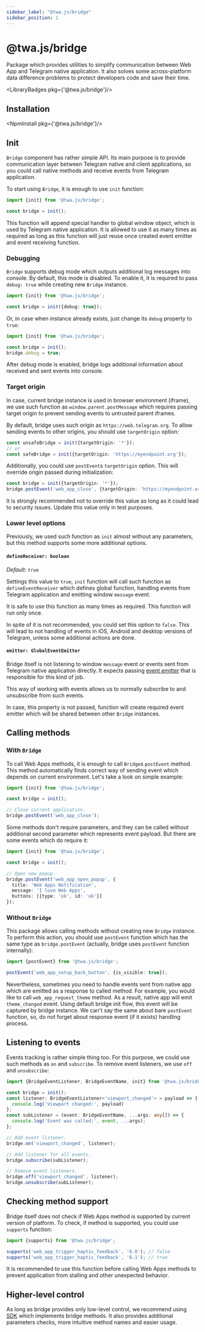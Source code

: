 ```yaml
---
sidebar_label: "@twa.js/bridge"
sidebar_position: 1
---
```


# @twa.js/bridge

Package which provides utilities to simplify communication between
Web App and Telegram native application. It also solves some across-platform
data difference problems to protect developers code and save their time.

<LibraryBadges pkg={'@twa.js/bridge'}/>

## Installation

<NpmInstall pkg={'@twa.js/bridge'}/>

## Init

`Bridge` component has rather simple API. Its main purpose is to provide
communication layer between Telegram native and client applications, so you
could call native methods and receive events from Telegram application.

To start using `Bridge`, it is enough to use `init` function:

```typescript
import {init} from '@twa.js/bridge';

const bridge = init();
```

This function will append special handler to global window object, which is
used by Telegram native application. It is allowed to use it as many times
as required as long as this function will just reuse once created event emitter
and event receiving function.

### Debugging

`Bridge` supports debug mode which outputs additional log messages into console.
By default, this mode is disabled. To enable it, it is required to pass
`debug: true` while creating new `Bridge` instance.

```typescript
import {init} from '@twa.js/bridge';

const bridge = init({debug: true});
```

Or, in case when instance already exists, just change its `debug` property
to `true`:

```typescript
import {init} from '@twa.js/bridge';

const bridge = init();
bridge.debug = true;
```

After debug mode is enabled, bridge logs additional information about received
and sent events into console.

### Target origin

In case, current bridge instance is used in browser environment (iframe),
we use such function as `window.parent.postMessage` which requires passing
target origin to prevent sending events to untrusted parent iframes.

By default, bridge uses such origin as `https://web.telegram.org`. To allow
sending events to other origins, you should use `targetOrigin` option:

```typescript
const unsafeBridge = init({targetOrigin: '*'});
// or
const safeBridge = init({targetOrigin: 'https://myendpoint.org'});
```

Additionally, you could use `postEvent`s `targetOrigin` option. This will
override origin passed during initialization:

```typescript
const bridge = init({targetOrigin: '*'});
bridge.postEvent('web_app_close', {targetOrigin: 'https://myendpoint.org'})
```

It is strongly recommended not to override this value as long as it could lead
to security issues. Update this value only in test purposes.

### Lower level options

Previously, we used such function as `init` almost without any parameters,
but this method supports some more additional options.

#### `defineReceiver: boolean`

*Default: `true`*

Settings this value to `true`, `init` function will call such function
as `defineEventReceiver` which defines global function, handling events
from Telegram application and emitting window `message` event.

It is safe to use this function as many times as required. This function
will run only once.

In spite of it is not recommended, you could set this option to `false`.
This will lead to not handling of events in iOS, Android and desktop
versions of Telegram, unless some additional actions are done.

#### `emitter: GlobalEventEmitter`

Bridge itself is not listening to window `message` event or events sent
from Telegram native application directly. It expects passing
[event emitter](https://github.com/Telegram-Web-Apps/twa/blob/master/packages/bridge/src/event-receiver/global.ts#L17)
that is responsible for this kind of job.

This way of working with events allows us to normally subscribe to and
unsubscribe from such events.

In case, this property is not passed, function will create required event
emitter which will be shared between other `Bridge` instances.

## Calling methods

### With `Bridge`

To call Web Apps methods, it is enough to call `Bridge`s `postEvent` method.
This method automatically finds correct way of sending event which depends
on current environment. Let's take a look on simple example:

```typescript
import {init} from '@twa.js/bridge';

const bridge = init();

// Close current application.
bridge.postEvent('web_app_close');
```

Some methods don't require parameters, and they can be called without additional
second parameter which represents event payload. But there are some events which
do require it:

```typescript
import {init} from '@twa.js/bridge';

const bridge = init();

// Open new popup.
bridge.postEvent('web_app_open_popup', {
  title: 'Web Apps Notification',
  message: 'I love Web Apps',
  buttons: [{type: 'ok', id: 'ok'}]
});
```

### Without `Bridge`

This package allows calling methods without creating new `Bridge` instance. To
perform this action, you should use `postEvent` function which has the same
type as `bridge.postEvent` (actually, bridge uses `postEvent` function
internally):

```typescript
import {postEvent} from '@twa.js/bridge';

postEvent('web_app_setup_back_button', {is_visible: true});
```

Nevertheless, sometimes you need to handle events sent from native app which are
emitted as a response to called method. For example, you would like to
call `web_app_request_theme` method. As a result, native app will emit
`theme_changed` event. Using default bridge init flow, this event will
be captured by bridge instance. We can't say the same about bare `postEvent`
function, so, do not forget about response event (if it exists) handling
process.

## Listening to events

Events tracking is rather simple thing too. For this purpose, we could
use such methods as `on` and `subscribe`. To remove event listeners, we
use `off` and `unsubscribe`:

```typescript
import {BridgeEventListener, BridgeEventName, init} from '@twa.js/bridge';

const bridge = init();
const listener: BridgeEventListener<'viewport_changed'> = payload => {
  console.log('Viewport changed:', payload)
};
const subListener = (event: BridgeEventName, ...args: any[]) => {
  console.log('Event was called:', event, ...args);
};

// Add event listener.
bridge.on('viewport_changed', listener);

// Add listener for all events.
bridge.subscribe(subListener);

// Remove event listeners.
bridge.off('viewport_changed', listener);
bridge.unsubscribe(subListener);
```

## Checking method support

Bridge itself does not check if Web Apps method is supported by current
version of platform. To check, if method is supported, you could use `supports`
function:

```typescript
import {supports} from '@twa.js/bridge';

supports('web_app_trigger_haptic_feedback', '6.0'); // false
supports('web_app_trigger_haptic_feedback', '6.1'); // true
```

It is recommended to use this function before calling Web Apps methods to
prevent application from stalling and other unexpected behavior.

## Higher-level control

As long as bridge provides only low-level control, we recommend using
[SDK](twa-sdk/about) which implements bridge methods. It also provides
additional parameters checks, more intuitive method names and easier usage.